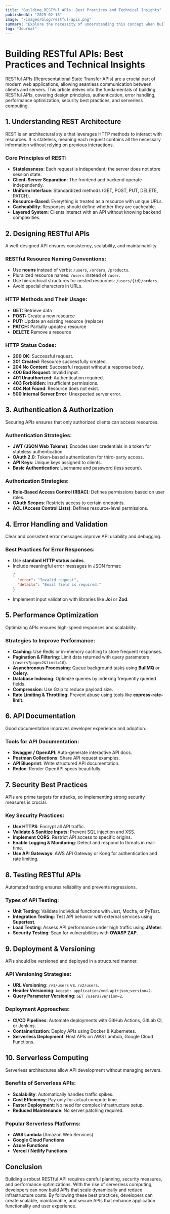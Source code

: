 ```yaml
---
title: "Building RESTful APIs: Best Practices and Technical Insights"
publishedAt: "2025-02-18"
image: "/images/blog/restful-apis.png"
summary: "Explore the necessity of understanding this concept when building websites and apps as a software engineer."
tag: "Journal"
---
```


# Building RESTful APIs: Best Practices and Technical Insights

RESTful APIs (Representational State Transfer APIs) are a crucial part of
modern web applications, allowing seamless communication between clients and
servers. This article delves into the fundamentals of building RESTful APIs,
covering design principles, authentication, error handling, performance
optimization, security best practices, and serverless computing.

## 1. Understanding REST Architecture
REST is an architectural style that leverages HTTP methods to interact with
resources. It is stateless, meaning each request contains all the necessary
information without relying on previous interactions.

### Core Principles of REST:
- **Statelessness**: Each request is independent; the server does not store session state.
- **Client-Server Separation**: The frontend and backend operate independently.
- **Uniform Interface**: Standardized methods (GET, POST, PUT, DELETE, PATCH).
- **Resource-Based**: Everything is treated as a resource with unique URLs.
- **Cacheability**: Responses should define whether they are cacheable.
- **Layered System**: Clients interact with an API without knowing backend complexities.

## 2. Designing RESTful APIs
A well-designed API ensures consistency, scalability, and maintainability.

### RESTful Resource Naming Conventions:
- Use **nouns** instead of verbs: `/users`, `/orders`, `/products`.
- Pluralized resource names: `/users` instead of `/user`.
- Use hierarchical structures for nested resources: `/users/{id}/orders`.
- Avoid special characters in URLs.

### HTTP Methods and Their Usage:

- **GET:** Retrieve data
- **POST:** Create a new resource
- **PUT:** Update an existing resource (replace)
- **PATCH:** Partially update a resource
- **DELETE** Remove a resource

### HTTP Status Codes:
- **200 OK**: Successful request.
- **201 Created**: Resource successfully created.
- **204 No Content**: Successful request without a response body.
- **400 Bad Request**: Invalid input.
- **401 Unauthorized**: Authentication required.
- **403 Forbidden**: Insufficient permissions.
- **404 Not Found**: Resource does not exist.
- **500 Internal Server Error**: Unexpected server error.

## 3. Authentication & Authorization
Securing APIs ensures that only authorized clients can access resources.

### Authentication Strategies:
- **JWT (JSON Web Tokens)**: Encodes user credentials in a token for stateless authentication.
- **OAuth 2.0**: Token-based authentication for third-party access.
- **API Keys**: Unique keys assigned to clients.
- **Basic Authentication**: Username and password (less secure).

### Authorization Strategies:
- **Role-Based Access Control (RBAC)**: Defines permissions based on user roles.
- **OAuth Scopes**: Restricts access to certain endpoints.
- **ACL (Access Control Lists)**: Defines resource-level permissions.

## 4. Error Handling and Validation
Clear and consistent error messages improve API usability and debugging.

### Best Practices for Error Responses:
- Use **standard HTTP status codes**.
- Include meaningful error messages in JSON format:
  ```json
  {
    "error": "Invalid request",
    "details": "Email field is required."
  }
  ```
- Implement input validation with libraries like **Joi** or **Zod**.

## 5. Performance Optimization
Optimizing APIs ensures high-speed responses and scalability.

### Strategies to Improve Performance:
- **Caching**: Use Redis or in-memory caching to store frequent responses.
- **Pagination & Filtering**: Limit data returned with query parameters (`/users?page=2&limit=10`).
- **Asynchronous Processing**: Queue background tasks using **BullMQ** or **Celery**.
- **Database Indexing**: Optimize queries by indexing frequently queried fields.
- **Compression**: Use Gzip to reduce payload size.
- **Rate Limiting & Throttling**: Prevent abuse using tools like **express-rate-limit**.

## 6. API Documentation
Good documentation improves developer experience and adoption.

### Tools for API Documentation:
- **Swagger / OpenAPI**: Auto-generate interactive API docs.
- **Postman Collections**: Share API request examples.
- **API Blueprint**: Write structured API documentation.
- **Redoc**: Render OpenAPI specs beautifully.

## 7. Security Best Practices
APIs are prime targets for attacks, so implementing strong security measures is crucial.

### Key Security Practices:
- **Use HTTPS**: Encrypt all API traffic.
- **Validate & Sanitize Inputs**: Prevent SQL injection and XSS.
- **Implement CORS**: Restrict API access to specific origins.
- **Enable Logging & Monitoring**: Detect and respond to threats in real-time.
- **Use API Gateways**: AWS API Gateway or Kong for authentication and rate limiting.

## 8. Testing RESTful APIs
Automated testing ensures reliability and prevents regressions.

### Types of API Testing:
- **Unit Testing**: Validate individual functions with Jest, Mocha, or PyTest.
- **Integration Testing**: Test API behavior with external services using **Supertest**.
- **Load Testing**: Assess API performance under high traffic using **JMeter**.
- **Security Testing**: Scan for vulnerabilities with **OWASP ZAP**.

## 9. Deployment & Versioning
APIs should be versioned and deployed in a structured manner.

### API Versioning Strategies:
- **URL Versioning**: `/v1/users` vs. `/v2/users`.
- **Header Versioning**: `Accept: application/vnd.api+json;version=2`.
- **Query Parameter Versioning**: `GET /users?version=2`.

### Deployment Approaches:
- **CI/CD Pipelines**: Automate deployments with GitHub Actions, GitLab CI, or Jenkins.
- **Containerization**: Deploy APIs using Docker & Kubernetes.
- **Serverless Deployment**: Host APIs on AWS Lambda, Google Cloud Functions.

## 10. Serverless Computing
Serverless architectures allow API development without managing servers.

### Benefits of Serverless APIs:
- **Scalability**: Automatically handles traffic spikes.
- **Cost Efficiency**: Pay only for actual compute time.
- **Faster Deployment**: No need for complex infrastructure setup.
- **Reduced Maintenance**: No server patching required.

### Popular Serverless Platforms:
- **AWS Lambda** (Amazon Web Services)
- **Google Cloud Functions**
- **Azure Functions**
- **Vercel / Netlify Functions**

## Conclusion
Building a robust RESTful API requires careful planning, security measures, and performance optimizations. With the rise of serverless computing, developers can now build APIs that scale dynamically and reduce infrastructure costs. By following these best practices, developers can create scalable, maintainable, and secure APIs that enhance application functionality and user experience.
